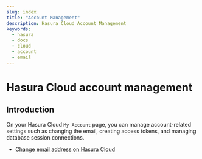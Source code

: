 ```yaml
---
slug: index
title: "Account Management"
description: Hasura Cloud Account Management
keywords:
  - hasura
  - docs
  - cloud
  - account
  - email
---
```



# Hasura Cloud account management

## Introduction

On your Hasura Cloud `My Account` page, you can manage account-related settings such as changing the email,
creating access tokens, and managing database session connections.

- [Change email address on Hasura Cloud](/graphql/cloud/account-management/email-change.mdx)
